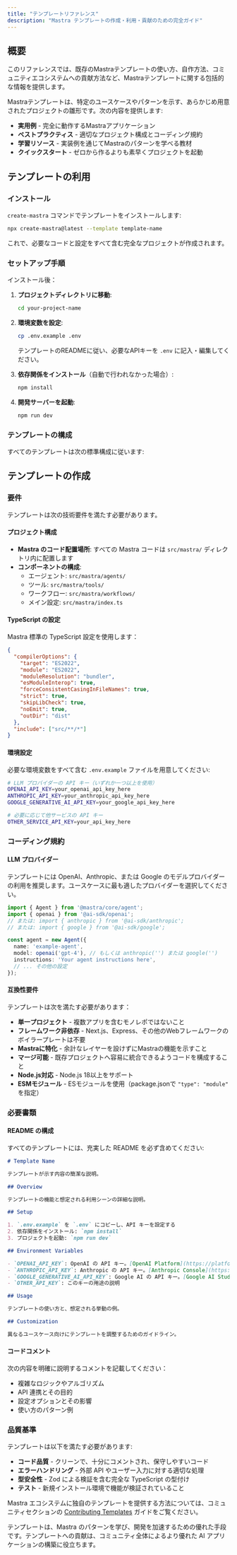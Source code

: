 ```yaml
---
title: "テンプレートリファレンス"
description: "Mastra テンプレートの作成・利用・貢献のための完全ガイド"
---
```




## 概要

このリファレンスでは、既存のMastraテンプレートの使い方、自作方法、コミュニティエコシステムへの貢献方法など、Mastraテンプレートに関する包括的な情報を提供します。

Mastraテンプレートは、特定のユースケースやパターンを示す、あらかじめ用意されたプロジェクトの雛形です。次の内容を提供します:

- **実用例** - 完全に動作するMastraアプリケーション
- **ベストプラクティス** - 適切なプロジェクト構成とコーディング規約
- **学習リソース** - 実装例を通じてMastraのパターンを学べる教材
- **クイックスタート** - ゼロから作るよりも素早くプロジェクトを起動

## テンプレートの利用

### インストール

`create-mastra` コマンドでテンプレートをインストールします:

```bash copy
npx create-mastra@latest --template template-name
```

これで、必要なコードと設定をすべて含む完全なプロジェクトが作成されます。

### セットアップ手順

インストール後：

1. **プロジェクトディレクトリに移動**:

   ```bash copy
   cd your-project-name
   ```

2. **環境変数を設定**:

   ```bash copy
   cp .env.example .env
   ```

   テンプレートのREADMEに従い、必要なAPIキーを `.env` に記入・編集してください。

3. **依存関係をインストール**（自動で行われなかった場合）:

   ```bash copy
   npm install
   ```

4. **開発サーバーを起動**:

   ```bash copy
   npm run dev
   ```

### テンプレートの構成

すべてのテンプレートは次の標準構成に従います:

<FileTree>
  <FileTree.Folder name="template-name" defaultOpen>
    <FileTree.Folder name="src" defaultOpen>
      <FileTree.Folder name="mastra" defaultOpen>
        <FileTree.Folder name="agents">
          <FileTree.File name="example-agent.ts" />
        </FileTree.Folder>
        <FileTree.Folder name="tools">
          <FileTree.File name="example-tool.ts" />
        </FileTree.Folder>
        <FileTree.Folder name="workflows">
          <FileTree.File name="example-workflow.ts" />
        </FileTree.Folder>
        <FileTree.File name="index.ts" />
      </FileTree.Folder>
    </FileTree.Folder>
    <FileTree.File name=".env.example" />
    <FileTree.File name="package.json" />
    <FileTree.File name="README.md" />
    <FileTree.File name="tsconfig.json" />
  </FileTree.Folder>
</FileTree>

## テンプレートの作成

### 要件

テンプレートは次の技術要件を満たす必要があります。

#### プロジェクト構成

- **Mastra のコード配置場所**: すべての Mastra コードは `src/mastra/` ディレクトリ内に配置します
- **コンポーネントの構成**:
  - エージェント: `src/mastra/agents/`
  - ツール: `src/mastra/tools/`
  - ワークフロー: `src/mastra/workflows/`
  - メイン設定: `src/mastra/index.ts`

#### TypeScript の設定

Mastra 標準の TypeScript 設定を使用します：

```json filename="tsconfig.json"
{
  "compilerOptions": {
    "target": "ES2022",
    "module": "ES2022",
    "moduleResolution": "bundler",
    "esModuleInterop": true,
    "forceConsistentCasingInFileNames": true,
    "strict": true,
    "skipLibCheck": true,
    "noEmit": true,
    "outDir": "dist"
  },
  "include": ["src/**/*"]
}
```

#### 環境設定

必要な環境変数をすべて含む `.env.example` ファイルを用意してください:

```bash filename=".env.example"
# LLM プロバイダーの API キー（いずれか一つ以上を使用）
OPENAI_API_KEY=your_openai_api_key_here
ANTHROPIC_API_KEY=your_anthropic_api_key_here
GOOGLE_GENERATIVE_AI_API_KEY=your_google_api_key_here

# 必要に応じて他サービスの API キー
OTHER_SERVICE_API_KEY=your_api_key_here
```

### コーディング規約

#### LLM プロバイダー

テンプレートには OpenAI、Anthropic、または Google のモデルプロバイダーの利用を推奨します。ユースケースに最も適したプロバイダーを選択してください。

```typescript filename="src/mastra/agents/example-agent.ts"
import { Agent } from '@mastra/core/agent';
import { openai } from '@ai-sdk/openai';
// または: import { anthropic } from '@ai-sdk/anthropic';
// または: import { google } from '@ai-sdk/google';

const agent = new Agent({
  name: 'example-agent',
  model: openai('gpt-4'), // もしくは anthropic('') または google('')
  instructions: 'Your agent instructions here',
  // ... その他の設定
});
```

#### 互換性要件

テンプレートは次を満たす必要があります：

- **単一プロジェクト** - 複数アプリを含むモノレポではないこと
- **フレームワーク非依存** - Next.js、Express、その他のWebフレームワークのボイラープレートは不要
- **Mastraに特化** - 余計なレイヤーを設けずにMastraの機能を示すこと
- **マージ可能** - 既存プロジェクトへ容易に統合できるようコードを構成すること
- **Node.js対応** - Node.js 18以上をサポート
- **ESMモジュール** - ESモジュールを使用（package.jsonで `"type": "module"` を指定）

### 必要書類

#### README の構成

すべてのテンプレートには、充実した README を必ず含めてください:

```markdown filename="README.md"
# Template Name

テンプレートが示す内容の簡潔な説明。

## Overview

テンプレートの機能と想定される利用シーンの詳細な説明。

## Setup

1. `.env.example` を `.env` にコピーし、API キーを設定する
2. 依存関係をインストール: `npm install`
3. プロジェクトを起動: `npm run dev`

## Environment Variables

- `OPENAI_API_KEY`: OpenAI の API キー。[OpenAI Platform](https://platform.openai.com/api-keys) で取得
- `ANTHROPIC_API_KEY`: Anthropic の API キー。[Anthropic Console](https://console.anthropic.com/settings/keys) で取得
- `GOOGLE_GENERATIVE_AI_API_KEY`: Google AI の API キー。[Google AI Studio](https://makersuite.google.com/app/apikey) で取得
- `OTHER_API_KEY`: このキーの用途の説明

## Usage

テンプレートの使い方と、想定される挙動の例。

## Customization

異なるユースケース向けにテンプレートを調整するためのガイドライン。
```

#### コードコメント

次の内容を明確に説明するコメントを記載してください：

- 複雑なロジックやアルゴリズム
- API 連携とその目的
- 設定オプションとその影響
- 使い方のパターン例

### 品質基準

テンプレートは以下を満たす必要があります:

- **コード品質** - クリーンで、十分にコメントされ、保守しやすいコード
- **エラーハンドリング** - 外部 API やユーザー入力に対する適切な処理
- **型安全性** - Zod による検証を含む完全な TypeScript の型付け
- **テスト** - 新規インストール環境で機能が検証されていること

Mastra エコシステムに独自のテンプレートを提供する方法については、コミュニティセクションの [Contributing Templates](/docs/community/contributing-templates) ガイドをご覧ください。

<Callout type="info">
  テンプレートは、Mastra のパターンを学び、開発を加速するための優れた手段です。テンプレートへの貢献は、コミュニティ全体によるより優れた AI アプリケーションの構築に役立ちます。
</Callout>